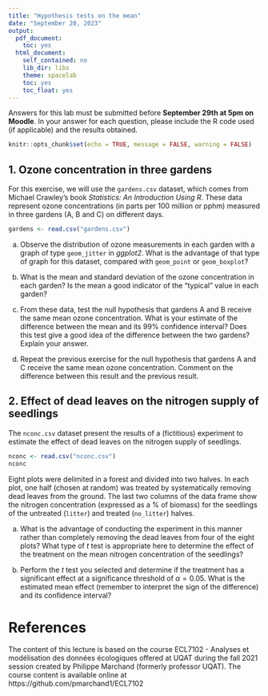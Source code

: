 ```yaml
---
title: "Hypothesis tests on the mean"
date: "September 20, 2023"
output:
  pdf_document:
    toc: yes
  html_document:
    self_contained: no
    lib_dir: libs
    theme: spacelab
    toc: yes
    toc_float: yes
---
```


Answers for this lab must be submitted before **September 29th at 5pm on Moodle**. In your answer for each question, please include the R code used (if applicable) and the results obtained.

```r
knitr::opts_chunk$set(echo = TRUE, message = FALSE, warning = FALSE)
```

## 1. Ozone concentration in three gardens

For this exercise, we will use the `gardens.csv` dataset, which comes from Michael Crawley's book *Statistics: An Introduction Using R*. These data represent ozone concentrations (in parts per 100 million or pphm) measured in three gardens (A, B and C) on different days.

```r
gardens <- read.csv("gardens.csv")
```

a) Observe the distribution of ozone measurements in each garden with a graph of type `geom_jitter` in *ggplot2*. What is the advantage of that type of graph for this dataset, compared with `geom_point` or `geom_boxplot`?

b) What is the mean and standard deviation of the ozone concentration in each garden? Is the mean a good indicator of the "typical" value in each garden?

c) From these data, test the null hypothesis that gardens A and B receive the same mean ozone concentration. What is your estimate of the difference between the mean and its 99% confidence interval? Does this test give a good idea of the difference between the two gardens? Explain your answer.

d) Repeat the previous exercise for the null hypothesis that gardens A and C receive the same mean ozone concentration. Comment on the difference between this result and the previous result.


## 2. Effect of dead leaves on the nitrogen supply of seedlings

The `nconc.csv` dataset present the results of a (fictitious) experiment to estimate the effect of dead leaves on the nitrogen supply of seedlings.

```r
nconc <- read.csv("nconc.csv")
nconc
```

Eight plots were delimited in a forest and divided into two halves. In each plot, one half (chosen at random) was treated by systematically removing dead leaves from the ground. The last two columns of the data frame show the nitrogen concentration (expressed as a % of biomass) for the seedlings of the untreated (`litter`) and treated (`no_litter`) halves. 

a) What is the advantage of conducting the experiment in this manner rather than completely removing the dead leaves from four of the eight plots? What type of $t$ test is appropriate here to determine the effect of the treatment on the mean nitrogen concentration of the seedlings?

b) Perform the $t$ test you selected and determine if the treatment has a significant effect at a significance threshold of $\alpha = 0.05$. What is the estimated mean effect (remember to interpret the sign of the difference) and its confidence interval?


# References

The content of this lecture is based on the course ECL7102 - Analyses et modélisation des données écologiques offered at UQAT during the fall 2021 session created by Philippe Marchand (formerly professor UQAT). The course content is available online at https://github.com/pmarchand1/ECL7102 
